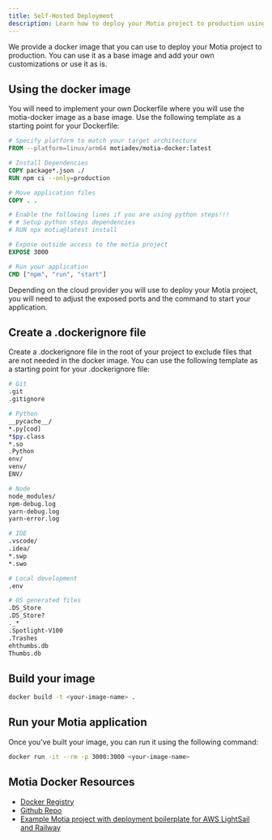```yaml
---
title: Self-Hosted Deployment
description: Learn how to deploy your Motia project to production using motia-docker
---
```


We provide a docker image that you can use to deploy your Motia project to production. You can use it as a base image and add your own customizations or use it as is.

## Using the docker image

You will need to implement your own Dockerfile where you will use the motia-docker image as a base image. Use the following template as a starting point for your Dockerfile:

```dockerfile
# Specify platform to match your target architecture
FROM --platform=linux/arm64 motiadev/motia-docker:latest

# Install Dependencies
COPY package*.json ./
RUN npm ci --only=production

# Move application files
COPY . .

# Enable the following lines if you are using python steps!!!
# # Setup python steps dependencies
# RUN npx motia@latest install

# Expose outside access to the motia project
EXPOSE 3000

# Run your application
CMD ["npm", "run", "start"]
```

<Callout type="info">
  Depending on the cloud provider you will use to deploy your Motia project, you will need to adjust the exposed ports
  and the command to start your application.
</Callout>

## Create a .dockerignore file

Create a .dockerignore file in the root of your project to exclude files that are not needed in the docker image. You can use the following template as a starting point for your .dockerignore file:

```bash
# Git
.git
.gitignore

# Python
__pycache__/
*.py[cod]
*$py.class
*.so
.Python
env/
venv/
ENV/

# Node
node_modules/
npm-debug.log
yarn-debug.log
yarn-error.log

# IDE
.vscode/
.idea/
*.swp
*.swo

# Local development
.env

# OS generated files
.DS_Store
.DS_Store?
._*
.Spotlight-V100
.Trashes
ehthumbs.db
Thumbs.db
```

## Build your image

```bash
docker build -t <your-image-name> .
```

## Run your Motia application

Once you've built your image, you can run it using the following command:

```bash
docker run -it --rm -p 3000:3000 <your-image-name>
```

## Motia Docker Resources

- [Docker Registry](https://hub.docker.com/r/motiadev/motia-docker)
- [Github Repo](https://github.com/MotiaDev/motia-docker)
- [Example Motia project with deployment boilerplate for AWS LightSail and Railway](https://github.com/MotiaDev/motia-docker/tree/main/examples/motia-docker)
